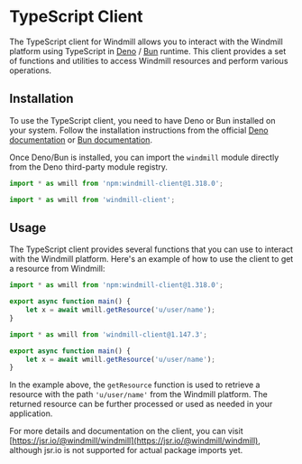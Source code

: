 
# TypeScript Client

The TypeScript client for Windmill allows you to interact with the Windmill platform using TypeScript in [Deno](https://deno.land/) / [Bun](https://bun.sh/) runtime. This client provides a set of functions and utilities to access Windmill resources and perform various operations.

## Installation

To use the TypeScript client, you need to have Deno or Bun installed on your system. Follow the installation instructions from the official [Deno documentation](https://deno.land/manual@v1.36.1/getting_started/installation) or [Bun documentation](https://bun.sh/docs/installation).

Once Deno/Bun is installed, you can import the `windmill` module directly from the Deno third-party module registry.

<Tabs className="unique-tabs">
<TabItem value="deno" label="TypeScript (Deno)" attributes={{className: "text-xs p-4 !mt-0 !ml-0"}}>

```ts
import * as wmill from 'npm:windmill-client@1.318.0';
```

</TabItem>
<TabItem value="bun" label="TypeScript (Bun)" attributes={{className: "text-xs p-4 !mt-0 !ml-0"}}>

```ts
import * as wmill from 'windmill-client';
```

</TabItem>
</Tabs>

## Usage

The TypeScript client provides several functions that you can use to interact with the Windmill platform. Here's an example of how to use the client to get a resource from Windmill:

<Tabs className="unique-tabs">
<TabItem value="deno" label="TypeScript (Deno)" attributes={{className: "text-xs p-4 !mt-0 !ml-0"}}>

```ts
import * as wmill from 'npm:windmill-client@1.318.0';

export async function main() {
	let x = await wmill.getResource('u/user/name');
}
```

</TabItem>
<TabItem value="bun" label="TypeScript (Bun)" attributes={{className: "text-xs p-4 !mt-0 !ml-0"}}>

```ts
import * as wmill from 'windmill-client@1.147.3';

export async function main() {
	let x = await wmill.getResource('u/user/name');
}
```

</TabItem>
</Tabs>

In the example above, the `getResource` function is used to retrieve a resource with the path `'u/user/name'` from the Windmill platform. The returned resource can be further processed or used as needed in your application.

For more details and documentation on the client, you can visit [https://jsr.io/@windmill/windmill](https://jsr.io/@windmill/windmill), although jsr.io is not supported for actual package imports yet.